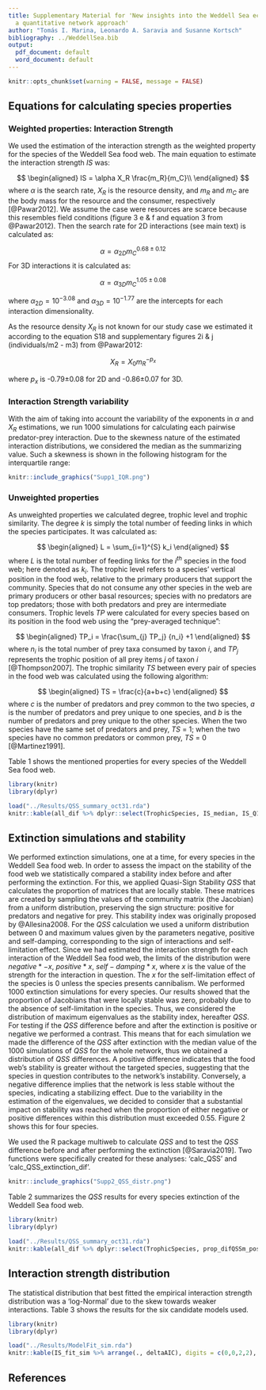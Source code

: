 ```yaml
---
title: Supplementary Material for 'New insights into the Weddell Sea ecosystem applying
  a quantitative network approach'
author: "Tomás I. Marina, Leonardo A. Saravia and Susanne Kortsch"
bibliography: ../WeddellSea.bib
output:
  pdf_document: default
  word_document: default
---
```


```r
knitr::opts_chunk$set(warning = FALSE, message = FALSE) 
```

## Equations for calculating species properties

### Weighted properties: Interaction Strength

We used the estimation of the interaction strength as the weighted property for the species of the Weddell Sea food web. The main equation to estimate the interaction strength $IS$ was:

$$
\begin{aligned}
IS = \alpha X_R \frac{m_R}{m_C}\\
\end{aligned}
$$
where $\alpha$ is the search rate, $X_R$ is the resource density, and $m_R$ and $m_C$ are the body mass for the resource and the consumer, respectively [@Pawar2012]. We assume the case were resources are scarce because this resembles field conditions (figure 3 e & f and equation 3 from @Pawar2012).
Then the search rate for 2D interactions (see main text) is calculated as:

$$\alpha = \alpha_{2D} m_C^{0.68 \pm 0.12}$$
For 3D interactions it is calculated as: 

$$\alpha = \alpha_{3D} m_C^{1.05 \pm 0.08}$$

where $\alpha_{2D}=10^{-3.08}$ and $\alpha_{3D}=10^{-1.77}$ are the intercepts for each interaction dimensionality.

As the resource density $X_R$ is not known for our study case we estimated it according to the equation S18 and supplementary figures 2i & j (individuals/m2 - m3) from @Pawar2012:

$$X_R = X_0 m_R^{-p_x}$$

where $p_x$ is -0.79±0.08 for 2D and -0.86±0.07 for 3D.

### Interaction Strength variability

With the aim of taking into account the variability of the exponents in $\alpha$ and $X_R$ estimations, we run 1000 simulations for calculating each pairwise predator-prey interaction. Due to the skewness nature of the estimated interaction distributions, we considered the median as the summarizing value. Such a skewness is shown in the following histogram for the interquartile range:

```r
knitr::include_graphics("Supp1_IQR.png")

```


### Unweighted properties

As unweighted properties we calculated degree, trophic level and trophic similarity.
The degree $k$ is simply the total number of feeding links in which the species participates. It was calculated as:

$$
\begin{aligned}
L = \sum_{i=1}^{S} k_i
\end{aligned}
$$
where $L$ is the total number of feeding links for the $i^{th}$ species in the food web; here denoted as $k_i$.
The trophic level refers to a species’ vertical position in the food web, relative to the primary producers that support the community. Species that do not consume any other species in the web are primary producers or other basal resources; species with no predators are top predators; those with both predators and prey are intermediate consumers. Trophic levels $TP$ were calculated for every species based on its position in the food web using the “prey-averaged technique”:

$$
\begin{aligned}
TP_i = \frac{\sum_{j} TP_j} {n_i} +1
\end{aligned}
$$
where $n_i$ is the total number of prey taxa consumed by taxon $i$, and $TP_j$ represents the trophic position of all prey items $j$ of taxon $i$ [@Thompson2007].
The trophic similarity $TS$ between every pair of species in the food web was calculated using the following algorithm:

$$
\begin{aligned}
TS = \frac{c}{a+b+c}
\end{aligned}
$$
where $c$ is the number of predators and prey common to the two species, $a$ is the number of predators and prey unique to one species, and $b$ is the number of predators and prey unique to the other species. When the two species have the same set of predators and prey, $TS$ = 1; when the two species have no common predators or common prey, $TS$ = 0 [@Martinez1991].

Table 1 shows the mentioned properties for every species of the Weddell Sea food web.

```r
library(knitr)
library(dplyr)

load("../Results/QSS_summary_oct31.rda")
knitr::kable(all_dif %>% dplyr::select(TrophicSpecies, IS_median, IS_Q1, IS_Q3, TotalDegree, TL, meanTrophicSimil) %>% arrange(., desc(IS_median)) %>%  mutate(across(c(IS_median, IS_Q1, IS_Q3), ~as.character(signif(., 7)))), digits = c(0,7,7,7,0,2,3), col.names = c("Species","median IS","Q1 IS", "Q3 IS", "Degree", "TL", "TS"), caption = "Weighted (interaction strength) and unweighted properties of the trophic species of Weddell Sea food web. Ordered by decreasing median interaction strength. median IS = median interaction strength, Q1 IS = First quartil of the IS distribution, Q3 IS = Third quartil of the IS distribution, TL = trophic level, TS = trophic similarity.")

```

## Extinction simulations and stability

We performed extinction simulations, one at a time, for every species in the Weddell Sea food web. In order to assess the impact on the stability of the food web we statistically compared a stability index before and after performing the extinction. For this, we applied Quasi-Sign Stability $QSS$ that calculates the proportion of matrices that are locally stable. These matrices are created by sampling the values of the community matrix (the Jacobian) from a uniform distribution, preserving the sign structure: positive for predators and negative for prey. This stability index was originally proposed by @Allesina2008.
For the $QSS$ calculation we used a uniform distribution between 0 and maximum values given by the parameters negative, positive and self-damping, corresponding to the sign of interactions and self-limitation effect. Since we had estimated the interaction strength for each interaction of the Weddell Sea food web, the limits of the distribution were $negative*-x$, $positive*x$, $self-damping*x$, where $x$ is the value of the strength for the interaction in question. The $x$ for the self-limitation effect of the species is 0 unless the species presents cannibalism.
We performed 1000 extinction simulations for every species. Our results showed that the proportion of Jacobians that were locally stable was zero, probably due to the absence of self-limitation in the species. Thus, we considered the distribution of maximum eigenvalues as the stability index, hereafter $QSS$. For testing if the $QSS$ difference before and after the extinction is positive or negative we performed a contrast. This means that for each simulation we made the difference of the $QSS$ after extinction with the median value of the 1000 simulations of $QSS$ for the whole network, thus we obtained a distribution of $QSS$ differences. A positive difference indicates that the food web's stability is greater without the targeted species, suggesting that the species in question contributes to the network's instability. Conversely, a negative difference implies that the network is less stable without the species, indicating a stabilizing effect. Due to the variability in the estimation of the eigenvalues, we decided to consider that a substantial impact on stability was reached when the proportion of either negative or positive differences within this distribution must exceeded 0.55. Figure 2 shows this for four species.

We used the R package multiweb to calculate $QSS$ and to test the $QSS$ difference before and after performing the extinction [@Saravia2019]. Two functions were specifically created for these analyses: ‘calc_QSS’ and ‘calc_QSS_extinction_dif’.

```r
knitr::include_graphics("Supp2_QSS_distr.png")

```

Table 2 summarizes the $QSS$ results for every species extinction of the Weddell Sea food web.

```r
library(knitr)
library(dplyr)

load("../Results/QSS_summary_oct31.rda")
knitr::kable(all_dif %>% dplyr::select(TrophicSpecies, prop_difQSSm_pos, prop_difQSSm_neg, median_difQSS) %>% arrange(., prop_difQSSm_neg), digits = c(0,7,7,7,41), col.names = c("Species", "Prop dif QSS +", "Prop dif QSS - ", "median difQSS relat"), caption = "Summary of maximum eigenvalue (QSS) distribution of differences before and after performing extinction simulations in the Weddell Sea food web. Ordered by decreasing proportion of positive differences. Prop dif QSS +  = Proportion of positive differences, Prop dif QSS - = Proportion of negative differences, median difQSS relat = median of relative QSS differences.")

```

## Interaction strength distribution

The statistical distribution that best fitted the empirical interaction strength distribution was a ‘log-Normal’ due to the skew towards weaker interactions. Table 3 shows the results for the six candidate models used.

```r
library(knitr)
library(dplyr)

load("../Results/ModelFit_sim.rda")
knitr::kable(IS_fit_sim %>% arrange(., deltaAIC), digits = c(0,0,2,2), col.names = c("Model", "df", "AIC", "deltaAIC"), caption = "Model comparison for the distribution of interaction strengths of the Weddell Sea food web. Order by best fit. References: df = degrees of freedom, AIC = Akaike Information Criterion, deltaAIC = difference with best fit. Log-Normal is the best model.")

```

## References